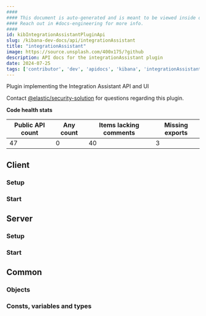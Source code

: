 ```yaml
---
####
#### This document is auto-generated and is meant to be viewed inside our experimental, new docs system.
#### Reach out in #docs-engineering for more info.
####
id: kibIntegrationAssistantPluginApi
slug: /kibana-dev-docs/api/integrationAssistant
title: "integrationAssistant"
image: https://source.unsplash.com/400x175/?github
description: API docs for the integrationAssistant plugin
date: 2024-07-25
tags: ['contributor', 'dev', 'apidocs', 'kibana', 'integrationAssistant']
---
```


Plugin implementing the Integration Assistant API and UI

Contact [@elastic/security-solution](https://github.com/orgs/elastic/teams/security-solution) for questions regarding this plugin.

**Code health stats**

| Public API count  | Any count | Items lacking comments | Missing exports |
|-------------------|-----------|------------------------|-----------------|
| 47 | 0 | 40 | 3 |

## Client

### Setup
<DocDefinitionList data={[integrationAssistantObj.client.setup]}/>

### Start
<DocDefinitionList data={[integrationAssistantObj.client.start]}/>

## Server

### Setup
<DocDefinitionList data={[integrationAssistantObj.server.setup]}/>

### Start
<DocDefinitionList data={[integrationAssistantObj.server.start]}/>

## Common

### Objects
<DocDefinitionList data={integrationAssistantObj.common.objects}/>

### Consts, variables and types
<DocDefinitionList data={integrationAssistantObj.common.misc}/>

